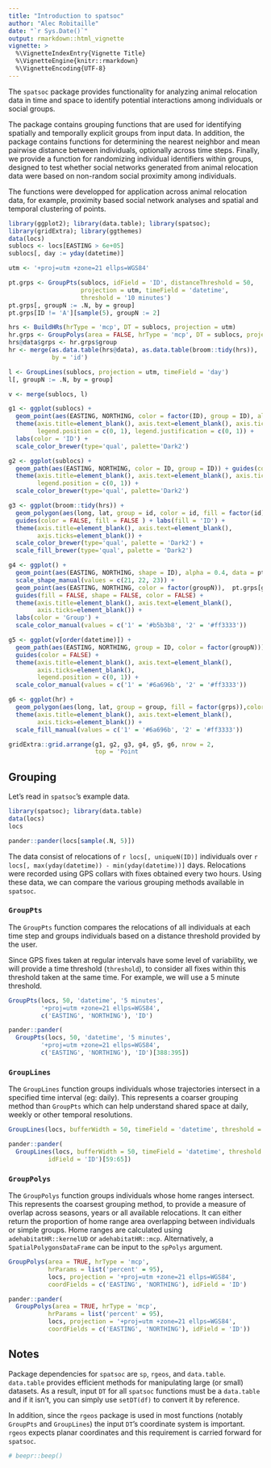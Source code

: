 ```yaml
---
title: "Introduction to spatsoc"
author: "Alec Robitaille"
date: "`r Sys.Date()`"
output: rmarkdown::html_vignette
vignette: >
  %\VignetteIndexEntry{Vignette Title}
  %\VignetteEngine{knitr::rmarkdown}
  %\VignetteEncoding{UTF-8}
---
```


The `spatsoc` package provides functionality for analyzing animal relocation data in time and space to identify potential interactions among individuals or social groups.

The package contains grouping functions that are used for identifying spatially and temporally explicit groups from input data. In addition, the package contains functions for determining the nearest neighbor and mean pairwise distance between individuals, optionally across time steps. Finally, we provide a function for randomizing individual identifiers within groups, designed to test whether social networks generated from animal relocation data were based on non-random social proximity among individuals.

The functions were developped for application across animal relocation data, for example, proximity based social network analyses and spatial and temporal clustering of points.

```r
library(ggplot2); library(data.table); library(spatsoc);
library(gridExtra); library(ggthemes)
data(locs)
sublocs <- locs[EASTING > 6e+05]
sublocs[, day := yday(datetime)]

utm <- '+proj=utm +zone=21 ellps=WGS84'

pt.grps <- GroupPts(sublocs, idField = 'ID', distanceThreshold = 50,
                    projection = utm, timeField = 'datetime',
                    threshold = '10 minutes')
pt.grps[, groupN := .N, by = group]
pt.grps[ID != 'A'][sample(5), groupN := 2]

hrs <- BuildHRs(hrType = 'mcp', DT = sublocs, projection = utm)
hr.grps <- GroupPolys(area = FALSE, hrType = 'mcp', DT = sublocs, projection = utm)
hrs@data$grps <- hr.grps$group
hr <- merge(as.data.table(hrs@data), as.data.table(broom::tidy(hrs)),
            by = 'id')

l <- GroupLines(sublocs, projection = utm, timeField = 'day')
l[, groupN := .N, by = group]

v <- merge(sublocs, l)

g1 <- ggplot(sublocs) +
  geom_point(aes(EASTING, NORTHING, color = factor(ID), group = ID), alpha = 0.8) +
  theme(axis.title=element_blank(), axis.text=element_blank(), axis.ticks=element_blank(),
        legend.position = c(0, 1), legend.justification = c(0, 1)) +
  labs(color = 'ID') +
  scale_color_brewer(type='qual', palette='Dark2')

g2 <- ggplot(sublocs) +
  geom_path(aes(EASTING, NORTHING, color = ID, group = ID)) + guides(color = FALSE) +
  theme(axis.title=element_blank(), axis.text=element_blank(), axis.ticks=element_blank(),
        legend.position = c(0, 1)) +
  scale_color_brewer(type='qual', palette='Dark2')

g3 <- ggplot(broom::tidy(hrs)) +
  geom_polygon(aes(long, lat, group = id, color = id, fill = factor(id)), alpha = 0.4) +
  guides(color = FALSE, fill = FALSE ) + labs(fill = 'ID') +
  theme(axis.title=element_blank(), axis.text=element_blank(),
        axis.ticks=element_blank()) +
  scale_color_brewer(type='qual', palette = 'Dark2') +
  scale_fill_brewer(type='qual', palette = 'Dark2')

g4 <- ggplot() +
  geom_point(aes(EASTING, NORTHING, shape = ID), alpha = 0.4, data = pt.grps) +
  scale_shape_manual(values = c(21, 22, 23)) +
  geom_point(aes(EASTING, NORTHING, color = factor(groupN)),  pt.grps[groupN > 1]) +
  guides(fill = FALSE, shape = FALSE, color = FALSE) +
  theme(axis.title=element_blank(), axis.text=element_blank(),
        axis.ticks=element_blank()) +
  labs(color = 'Group') +
  scale_color_manual(values = c('1' = '#b5b3b8', '2' = '#ff3333'))

g5 <- ggplot(v[order(datetime)]) +
  geom_path(aes(EASTING, NORTHING, group = ID, color = factor(groupN))) +
  guides(color = FALSE) +
  theme(axis.title=element_blank(), axis.text=element_blank(),
        axis.ticks=element_blank(),
        legend.position = c(0, 1)) +
  scale_color_manual(values = c('1' = '#6a696b', '2' = '#ff3333'))

g6 <- ggplot(hr) +
  geom_polygon(aes(long, lat, group = group, fill = factor(grps)),color = 'grey') + labs(fill = 'Group', color = 'ID')  + guides(fill = FALSE, color = FALSE) +
  theme(axis.title=element_blank(), axis.text=element_blank(),
        axis.ticks=element_blank()) +
  scale_fill_manual(values = c('1' = '#6a696b', '2' = '#ff3333'))

gridExtra::grid.arrange(g1, g2, g3, g4, g5, g6, nrow = 2,
                        top = 'Point                                                       Line                                                       Polygon')

```


<!-- ## Functions -->
<!-- * Grouping  -->
<!--     * `GroupPts`   -->
<!--     * `GroupLines`   -->
<!--     * `GroupHRs` / `GroupPolys`  -->
<!--     * `GroupClusters`  -->
<!--     * `CalcCentroids` -->
<!--     * `GroupTime` -->

<!-- * Mean pairwise distance -->
<!--     * `PairwiseDist` -->

<!-- * Nearest neighbor -->
<!--     * `Nearest` -->

<!-- * Randomization of IDs within groups -->
<!--     * `Randomizations` -->

<!-- * Helper functions -->
<!--     * `BuildPts` -->
<!--     * `BuildLines` -->
<!--     * `BuildHRs` -->
<!--     * `BuildClusters` -->

## Grouping
Let's read in `spatsoc`'s example data.

```r
library(spatsoc); library(data.table)
data(locs)
locs
```
```r
pander::pander(locs[sample(.N, 5)])
```

<!-- note this input/example data is just for now.. -->
The data consist of relocations of `r locs[, uniqueN(ID)]` individuals over `r locs[, max(yday(datetime)) - min(yday(datetime))]` days. Relocations were recorded using GPS collars with fixes obtained every two hours. Using these data, we can compare the various grouping methods available in `spatsoc`.

### `GroupPts`
The `GroupPts` function compares the relocations of all individuals at each time step and groups individuals based on a distance threshold provided by the user.

Since GPS fixes taken at regular intervals have some level of variability, we will provide a time threshold (`threshold`), to consider all fixes within this threshold taken at the same time. For example, we will use a 5 minute threshold.

```r
GroupPts(locs, 50, 'datetime', '5 minutes',
         '+proj=utm +zone=21 ellps=WGS84',
         c('EASTING', 'NORTHING'), 'ID')
```

```r
pander::pander(
  GroupPts(locs, 50, 'datetime', '5 minutes',
         '+proj=utm +zone=21 ellps=WGS84',
         c('EASTING', 'NORTHING'), 'ID')[388:395])
```


### `GroupLines`
The `GroupLines` function groups individuals whose trajectories intersect in a specified time interval (eg: daily). This represents a coarser grouping method than `GroupPts` which can help understand shared space at daily, weekly or other temporal resolutions.

```r
GroupLines(locs, bufferWidth = 50, timeField = 'datetime', threshold = '1 day', projection = '+proj=utm +zone=21 ellps=WGS84', coordFields = c('EASTING', 'NORTHING'), idField = 'ID')
```

```r
pander::pander(
  GroupLines(locs, bufferWidth = 50, timeField = 'datetime', threshold = '1 day', projection = '+proj=utm +zone=21 ellps=WGS84', coordFields = c('EASTING', 'NORTHING'),
           idField = 'ID')[59:65])
```


### `GroupPolys`
The `GroupPolys` function groups individuals whose home ranges intersect. This represents the coarsest grouping method, to provide a measure of overlap across seasons, years or all available relocations. It can either return the proportion of home range area overlapping between individuals or simple groups. Home ranges are calculated using `adehabitatHR::kernelUD` or `adehabitatHR::mcp`. Alternatively, a `SpatialPolygonsDataFrame` can be input to the `spPolys` argument.

```r
GroupPolys(area = TRUE, hrType = 'mcp',
           hrParams = list('percent' = 95),
           locs, projection = '+proj=utm +zone=21 ellps=WGS84',
           coordFields = c('EASTING', 'NORTHING'), idField = 'ID')
```

```r
pander::pander(
  GroupPolys(area = TRUE, hrType = 'mcp',
           hrParams = list('percent' = 95),
           locs, projection = '+proj=utm +zone=21 ellps=WGS84',
           coordFields = c('EASTING', 'NORTHING'), idField = 'ID'))
```


<!-- timegroup needs to accomodate 10 hours  FR?
     home ranges are calculated with adehabitat...
     where in depends
-->



## Notes
Package dependencies for `spatsoc` are `sp`, `rgeos`, and `data.table`. `data.table` provides efficient methods for manipulating large (or small) datasets. As a result, input `DT` for all `spatsoc` functions must be a `data.table` and if it isn't, you can simply use `setDT(df)` to convert it by reference.

In addition, since the `rgeos` package is used in most functions (notably `GroupPts` and `GroupLines`) the input `DT`'s coordinate system is important. `rgeos` expects planar coordinates and this requirement is carried forward for `spatsoc`.


```r
# beepr::beep()
```
